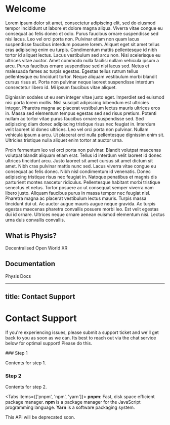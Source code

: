 # Welcome
 
Lorem ipsum dolor sit amet, consectetur adipiscing elit, sed do eiusmod tempor incididunt ut labore et dolore magna aliqua. Viverra vitae congue eu consequat ac felis donec et odio. Purus faucibus ornare suspendisse sed nisi lacus. Leo vel orci porta non. Pulvinar etiam non quam lacus suspendisse faucibus interdum posuere lorem. Aliquet eget sit amet tellus cras adipiscing enim eu turpis. Condimentum mattis pellentesque id nibh tortor id aliquet lectus. Lacus vestibulum sed arcu non. Nisi scelerisque eu ultrices vitae auctor. Amet commodo nulla facilisi nullam vehicula ipsum a arcu. Purus faucibus ornare suspendisse sed nisi lacus sed. Netus et malesuada fames ac turpis egestas. Egestas tellus rutrum tellus pellentesque eu tincidunt tortor. Neque aliquam vestibulum morbi blandit cursus risus at. Porta non pulvinar neque laoreet suspendisse interdum consectetur libero id. Mi ipsum faucibus vitae aliquet.

Dignissim sodales ut eu sem integer vitae justo eget. Imperdiet sed euismod nisi porta lorem mollis. Nisl suscipit adipiscing bibendum est ultricies integer. Pharetra magna ac placerat vestibulum lectus mauris ultrices eros in. Massa sed elementum tempus egestas sed sed risus pretium. Potenti nullam ac tortor vitae purus faucibus ornare suspendisse sed. Sed adipiscing diam donec adipiscing tristique risus nec feugiat in. Interdum velit laoreet id donec ultrices. Leo vel orci porta non pulvinar. Nullam vehicula ipsum a arcu. Ut placerat orci nulla pellentesque dignissim enim sit. Ultricies tristique nulla aliquet enim tortor at auctor urna.

Proin fermentum leo vel orci porta non pulvinar. Blandit volutpat maecenas volutpat blandit aliquam etiam erat. Tellus id interdum velit laoreet id donec ultrices tincidunt arcu. Justo laoreet sit amet cursus sit amet dictum sit amet. Nibh cras pulvinar mattis nunc sed. Lacus viverra vitae congue eu consequat ac felis donec. Nibh nisl condimentum id venenatis. Donec adipiscing tristique risus nec feugiat in. Natoque penatibus et magnis dis parturient montes nascetur ridiculus. Pellentesque habitant morbi tristique senectus et netus. Tortor posuere ac ut consequat semper viverra nam libero justo. Aliquam faucibus purus in massa tempor nec feugiat nisl. Pharetra magna ac placerat vestibulum lectus mauris. Turpis massa tincidunt dui ut. Ac auctor augue mauris augue neque gravida. Ac turpis egestas maecenas pharetra convallis posuere morbi leo. Est velit egestas dui id ornare. Ultrices neque ornare aenean euismod elementum nisi. Lectus urna duis convallis convallis.
 


## What is Physis?

Decentralised Open World XR

## Documentation

Physis Docs

---
title: Contact Support
---


# Contact Support

If you're experiencing issues, please submit a support ticket and we'll get back to you as soon as we can. Its best to reach out via the chat service below for optimal support! Please do this.

<TicketForm />




 
<Steps>
### Step 1
 
Contents for step 1.
 
### Step 2
 
Contents for step 2.
</Steps>


 
<Cards>
  <Card title="Callout" href="/docs/guide/built-ins/callout" />
  <Card title="Tabs" href="/docs/guide/built-ins/tabs" />
  <Card title="Steps" href="/docs/guide/built-ins/steps" />
</Cards>

 
<Tabs items={['pnpm', 'npm', 'yarn']}>
  <Tab>**pnpm**: Fast, disk space efficient package manager.</Tab>
  <Tab>**npm** is a package manager for the JavaScript programming language.</Tab>
  <Tab>**Yarn** is a software packaging system.</Tab>
</Tabs>

 
<Callout type="warning" emoji="⚠️">
  This API will be deprecated soon.
</Callout>
